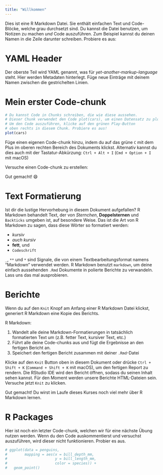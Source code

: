 ```yaml
---
title: "Willkommen"
---
```


Dies ist eine R Markdown Datei. Sie enthält einfachen Text und Code-Blöcke, welche grau durchsetzt sind. Du kannst die Datei benutzen, um Notizen zu machen _und_ Code auszuführen. Zum Beispiel kannst du deinen Namen in die Zeile darunter schreiben. Probiere es aus: 

# YAML Header

Der oberste Teil wird YAML genannt, was für *yet-another-markup-language* steht. Hier werden Metadaten hinterlegt. Füge neue Einträge mit deinem Namen zwischen die gestrichelten Linien. 

# Mein erster Code-chunk

```r
# Du kannst Code in Chunks schreiben, die wie diese aussehen.
# Dieser Chunk verwendet den Code plot(cars), um einen Datensatz zu plotten.
# Um den Code auszuführen, klicke auf den grünen Play-Button
# oben rechts in diesem Chunk. Probiere es aus!
plot(cars)
```

Füge einen eigenen Code-chunk hinzu, indem du auf das grüne `C` mit dem Plus im oberen rechten Bereich des Dokuments klickst. Alternativ kannst du dies auch mit der Tastatur-Abkürzung: `Ctrl + Alt + I` (`Cmd + Option + I` mit macOS)

Versuche einen Code-chunk zu erstellen:





Gut gemacht! 😄

# Text Formatierung

Ist dir die lustige Hervorhebung in diesem Dokument aufgefallen? R Markdown behandelt Text, der von *Sternchen*, **Doppelsternen** und `Backticks` umgeben ist, auf besondere Weise. Das ist die Art von R Markdown zu sagen, dass diese Wörter so formatiert werden:

- _kursiv_
- *auch kursiv*
- **fett**, und
- `Codeschrift`

`_`, `**` und `*` sind Signale, die von einem Textbearbeitungsformat namens "Markdown" verwendet werden. R Markdown benutzt `markdown`, um deine einfach aussehenden `.Rmd` Dokumente in polierte Berichte zu verwandeln. Lass uns das mal ausprobieren.

# Berichte

Wenn du auf den `Knit` Knopf am Anfang einer R Markdown Datei klickst, generiert R Markdown eine Kopie des Berichts. 

R Markdown:

1. Wandelt alle deine Markdown-Formatierungen in tatsächlich formatierten Text um (z.B. fetter Text, kursiver Text, etc.)
2. Führt alle deine Code-chunks aus und fügt die Ergebnisse an den fertigen Bericht an.
3. Speichert den fertigen Bericht zusammen mit deiner `.Rmd`-Datei

Klicke auf den `Knit` Button oben in diesem Dokument oder drücke `Ctrl + Shift + K` (`Command + Shift + K` mit macOS), um den fertigen Report zu rendern. Die RStudio IDE wird den Bericht öffnen, sodass du seinen Inhalt sehen kannst. Für den Moment werden unsere Berichte HTML-Dateien sein. Versuche jetzt `Knit` zu klicken.

Gut gemacht! Du wirst im Laufe dieses Kurses noch viel mehr über R Markdown lernen.

# R Packages

Hier ist noch ein letzter Code-chunk, welchen wir für eine nächste Übung nutzen werden. Wenn du den Code auskommentierst und versuchst auszuführen, wird dieser nicht funktionieren. Probier es aus. 

```r

# ggplot(data = penguins, 
#        mapping = aes(x = bill_depth_mm, 
#                      y = bill_length_mm, 
#                      color = species)) +
#   geom_point()

```




